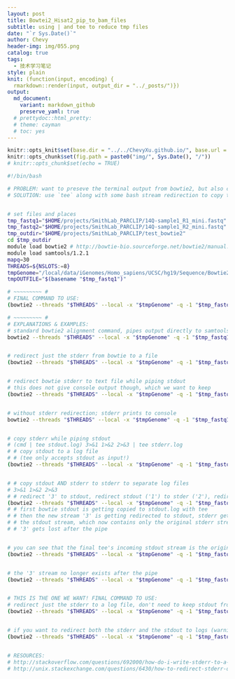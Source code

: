 ```yaml
---
layout: post
title: Bowtei2_Hisat2_pip_to_bam_files
subtitle: using | and tee to reduce tmp files
date: "`r Sys.Date()`"
author: Chevy
header-img: img/055.png
catalog: true
tags:
  - 技术学习笔记
style: plain 
knit: (function(input, encoding) {
  rmarkdown::render(input, output_dir = "../_posts/")})
output: 
  md_document:
    variant: markdown_github
    preserve_yaml: true
  # prettydoc::html_pretty:
  # theme: cayman
  # toc: yes
---
```


```r
knitr::opts_knit$set(base.dir = "../../ChevyXu.github.io/", base.url = "/")
knitr::opts_chunk$set(fig.path = paste0("img/", Sys.Date(), "/"))
# knitr::opts_chunk$set(echo = TRUE)
```


```bash
#!/bin/bash

# PROBLEM: want to preseve the terminal output from bowtie2, but also copy the stderr from bowtie into a separate file
# SOLUTION: use `tee` along with some bash stream redirection to copy the stderr stream to a new file AND print it on the terminal


# set files and places
tmp_fastq1="$HOME/projects/SmithLab_PARCLIP/14Q-sample1_R1_mini.fastq"
tmp_fastq2="$HOME/projects/SmithLab_PARCLIP/14Q-sample1_R2_mini.fastq"
tmp_outdir="$HOME/projects/SmithLab_PARCLIP/test_bowtie2"
cd $tmp_outdir
module load bowtie2 # http://bowtie-bio.sourceforge.net/bowtie2/manual.shtml
module load samtools/1.2.1
mapq=30
THREADS=${NSLOTS:=8}
tmpGenome="/local/data/iGenomes/Homo_sapiens/UCSC/hg19/Sequence/Bowtie2Index/genome"
tmpOUTFILE="$(basename "$tmp_fastq1")"

# ~~~~~~~~~ # 
# FINAL COMMAND TO USE:
(bowtie2 --threads "$THREADS" --local -x "$tmpGenome" -q -1 "$tmp_fastq1" -2 "$tmp_fastq2" --met-file bowtie2_alignment-metrics.txt | samtools view -@ "$THREADS" -Sb1 - | samtools sort -m 10G -@ "$THREADS" - "$tmpOUTFILE" ) 3>&1 1>&2 2>&3 | tee stderr.log 

# ~~~~~~~~~ #
# EXPLANATIONS & EXAMPLES:
# standard bowtie2 alignment command, pipes output directly to samtools for sorting and conversion to .bam file; stderr is printed on screen and contains alignment stats from bowtie; no stderr or stdout from samtools
bowtie2 --threads "$THREADS" --local -x "$tmpGenome" -q -1 "$tmp_fastq1" -2 "$tmp_fastq2" --met-file bowtie2_alignment-stats.txt | samtools view -@ "$THREADS" -Sb1 - | samtools sort -m 10G -@ "$THREADS" - "$tmpOUTFILE"


# redirect just the stderr from bowtie to a file
(bowtie2 --threads "$THREADS" --local -x "$tmpGenome" -q -1 "$tmp_fastq1" -2 "$tmp_fastq2" --met-file bowtie2_alignment-metrics.txt) 2>stats.txt


# redirect bowtie stderr to text file while piping stdout
# this does not give console output though, which we want to keep
(bowtie2 --threads "$THREADS" --local -x "$tmpGenome" -q -1 "$tmp_fastq1" -2 "$tmp_fastq2" --met-file bowtie2_alignment-metrics.txt) 2>stats.txt | samtools view -@ "$THREADS" -Sb1 - | samtools sort -m 10G -@ "$THREADS" - "$tmpOUTFILE"


# without stderr redirection; stderr prints to console
bowtie2 --threads "$THREADS" --local -x "$tmpGenome" -q -1 "$tmp_fastq1" -2 "$tmp_fastq2" --met-file bowtie2_alignment-metrics.txt | samtools view -@ "$THREADS" -Sb1 - | samtools sort -m 10G -@ "$THREADS" - "$tmpOUTFILE"


# copy stderr while piping stdout
# (cmd | tee stdout.log) 3>&1 1>&2 2>&3 | tee stderr.log
# # copy stdout to a log file 
# # (tee only accepts stdout as input!)
(bowtie2 --threads "$THREADS" --local -x "$tmpGenome" -q -1 "$tmp_fastq1" -2 "$tmp_fastq2" --met-file bowtie2_alignment-metrics.txt | tee stdout.log )


# # copy stdout AND stderr to stderr to separate log files
# 3>&1 1>&2 2>&3
# # redirect '3' to stdout, redirect stdout ('1') to stder ('2'), redirect stderr to '3'
(bowtie2 --threads "$THREADS" --local -x "$tmpGenome" -q -1 "$tmp_fastq1" -2 "$tmp_fastq2" --met-file bowtie2_alignment-metrics.txt | tee stdout.log ) 3>&1 1>&2 2>&3 | tee stderr.log 
# # first bowtie stdout is getting copied to stdout.log with tee 
# # then the new stream '3' is getting redirected to stdout, stderr gets redirected to '3' which nows goes to stdout (for tee), and stdout gets sent to stderr
# # the stdout stream, which now contains only the original stderr stream, gets copied into stderr.log with tee; the new stdout stream now only contains original stderr
# # '3' gets lost after the pipe


# you can see that the final tee's incoming stdout stream is the original stderr stream
(bowtie2 --threads "$THREADS" --local -x "$tmpGenome" -q -1 "$tmp_fastq1" -2 "$tmp_fastq2" --met-file bowtie2_alignment-metrics.txt | tee stdout.log ) 3>&1 1>&2 2>&3 | tee stderr.log > tee_tmp.txt


# the '3' stream no longer exists after the pipe
(bowtie2 --threads "$THREADS" --local -x "$tmpGenome" -q -1 "$tmp_fastq1" -2 "$tmp_fastq2" --met-file bowtie2_alignment-metrics.txt | tee stdout.log ) 3>&1 1>&2 2>&3 | tee stderr.log 3> tee_tmp.txt


# THIS IS THE ONE WE WANT! FINAL COMMAND TO USE:
# redirect just the stderr to a log file, don't need to keep stdout from bowtie
(bowtie2 --threads "$THREADS" --local -x "$tmpGenome" -q -1 "$tmp_fastq1" -2 "$tmp_fastq2" --met-file bowtie2_alignment-metrics.txt | samtools view -@ "$THREADS" -Sb1 - | samtools sort -m 10G -@ "$THREADS" - "$tmpOUTFILE" ) 3>&1 1>&2 2>&3 | tee stderr.log 


# if you want to redirect both the stderr and the stdout to logs (warning: stdout.log will contain the SAM file, huge!)
(bowtie2 --threads "$THREADS" --local -x "$tmpGenome" -q -1 "$tmp_fastq1" -2 "$tmp_fastq2" --met-file bowtie2_alignment-metrics.txt | tee stdout.log | samtools view -@ "$THREADS" -Sb1 - | samtools sort -m 10G -@ "$THREADS" - "$tmpOUTFILE" ) 3>&1 1>&2 2>&3 | tee stderr.log 


# RESOURCES:
# http://stackoverflow.com/questions/692000/how-do-i-write-stderr-to-a-file-while-using-tee-with-a-pipe
# http://unix.stackexchange.com/questions/6430/how-to-redirect-stderr-out-to-different-files-and-also-display-in-terminal
```

